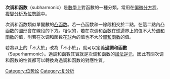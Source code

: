 {{unreferenced|time=2014-09-30T14:27:34+00:00}}
{{翻譯|time=2017-12-15T13:38:52+00:00}}
'''次调和函数'''（subharmonic）是[[數學|數學]]上對函數的一種分類，常用在[[偏微分方程|偏微分方程]]、[[複變分析|複變分析]]及[[位勢論|位勢論]]中。

次调和函数類似單變數的[[凸函数|凸函数]]。若一凸函数和一線段相交於二點，在這二點內凸函数的圖形會在線段的下方。相似的，若在次调和函数在[[球_(数学)|球]]邊界上的值不大於[[调和函数|调和函数]]的值，則若在次调和函数在[[球_(数学)|球]]內的值也不大於[[调和函数|调和函数]]的值。

若將以上的「不大於」改為「不小於」，就可以定義'''過調和函數'''（Superharmonic）。過調和函數其實就是次调和函数的[[加法逆元|加法逆元]]，因此有關次调和函数的性質都可以轉換為過调和函数的對應性質。

{{数学分析小条目}}

[[Category:位势论|Category:位势论]]
[[Category:复分析|Category:复分析]]